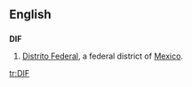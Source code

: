 ==English==
==={{abbreviation}}===
'''DIF'''
#[[Distrito Federal]], a federal district of [[Mexico]].

[[tr:DIF]]